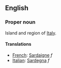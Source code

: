 ==English==

===Proper noun===

Island and region of [[Italy]].

====Translations====

*[[French]]: [[Sardaigne]] ''f''
*[[Italian]]: [[Sardegna]] ''f''